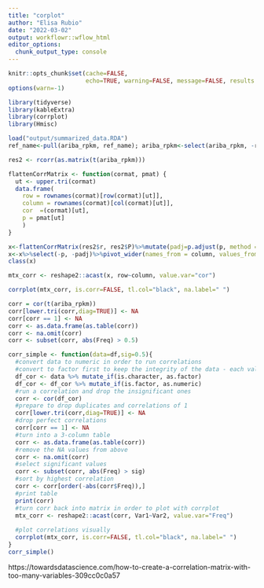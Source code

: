 ```yaml
---
title: "corplot"
author: "Elisa Rubio"
date: "2022-03-02"
output: workflowr::wflow_html
editor_options:
  chunk_output_type: console
---
```


```r
knitr::opts_chunk$set(cache=FALSE,
                      echo=TRUE, warning=FALSE, message=FALSE, results ='markup')
options(warn=-1)
```

```r
library(tidyverse)
library(kableExtra)
library(corrplot)
library(Hmisc)
```

```r
load("output/summarized_data.RDA")
ref_name<-pull(ariba_rpkm, ref_name); ariba_rpkm<-select(ariba_rpkm, -ref_name); rownames(ariba_rpkm)<-ref_name
```

```r
res2 <- rcorr(as.matrix(t(ariba_rpkm)))

```

```r
flattenCorrMatrix <- function(cormat, pmat) {
  ut <- upper.tri(cormat)
  data.frame(
    row = rownames(cormat)[row(cormat)[ut]],
    column = rownames(cormat)[col(cormat)[ut]],
    cor  =(cormat)[ut],
    p = pmat[ut]
    )
}

x<-flattenCorrMatrix(res2$r, res2$P)%>%mutate(padj=p.adjust(p, method = "BH"))%>%filter(padj<0.01 & abs(cor)> 0.5)
x<-x%>%select(-p, -padj)%>%pivot_wider(names_from = column, values_from = cor)%>%as.matrix()
class(x)

mtx_corr <- reshape2::acast(x, row~column, value.var="cor")

corrplot(mtx_corr, is.corr=FALSE, tl.col="black", na.label=" ")
```


```r
corr = cor(t(ariba_rpkm))
corr[lower.tri(corr,diag=TRUE)] <- NA 
corr[corr == 1] <- NA 
corr <- as.data.frame(as.table(corr))
corr <- na.omit(corr) 
corr <- subset(corr, abs(Freq) > 0.5) 

```


```r
corr_simple <- function(data=df,sig=0.5){
  #convert data to numeric in order to run correlations
  #convert to factor first to keep the integrity of the data - each value will become a number rather than turn into NA
  df_cor <- data %>% mutate_if(is.character, as.factor)
  df_cor <- df_cor %>% mutate_if(is.factor, as.numeric)
  #run a correlation and drop the insignificant ones
  corr <- cor(df_cor)
  #prepare to drop duplicates and correlations of 1     
  corr[lower.tri(corr,diag=TRUE)] <- NA 
  #drop perfect correlations
  corr[corr == 1] <- NA 
  #turn into a 3-column table
  corr <- as.data.frame(as.table(corr))
  #remove the NA values from above 
  corr <- na.omit(corr) 
  #select significant values  
  corr <- subset(corr, abs(Freq) > sig) 
  #sort by highest correlation
  corr <- corr[order(-abs(corr$Freq)),] 
  #print table
  print(corr)
  #turn corr back into matrix in order to plot with corrplot
  mtx_corr <- reshape2::acast(corr, Var1~Var2, value.var="Freq")
  
  #plot correlations visually
  corrplot(mtx_corr, is.corr=FALSE, tl.col="black", na.label=" ")
}
corr_simple()
```


https://towardsdatascience.com/how-to-create-a-correlation-matrix-with-too-many-variables-309cc0c0a57
